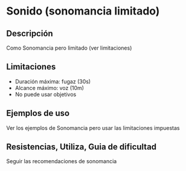# Sonido (sonomancia limitado)

## Descripción

Como Sonomancia pero limitado (ver limitaciones)

## Limitaciones

- Duración máxima: fugaz (30s)
- Alcance máximo: voz (10m)
- No puede usar objetivos

## Ejemplos de uso

Ver los ejemplos de Sonomancia pero usar las limitaciones impuestas

## Resistencias, Utiliza, Guia de dificultad

Seguir las recomendaciones de sonomancia
